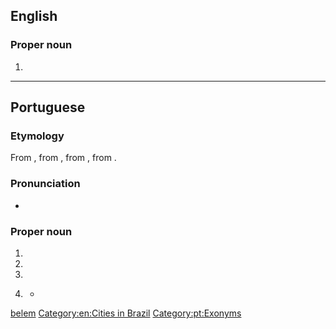 {{also|belem|belém|Belem}}
==English==
{{wikipedia}}

===Proper noun===
{{head|en|proper nouns}}

# {{place:state capital of Brazil|en|state=Pará}}

[[Category:English terms spelled with É|belem]]
[[Category:en:Cities in Brazil]]

----

==Portuguese==

===Etymology===
From {{inh|pt|roa-opt|Beleen}}, from {{inh|pt|la|Bethlehemum}}, from {{der|pt|grc|Βηθλεέμ}}, from {{der|pt|he|בּית לחם|tr=bet léchem}}.

===Pronunciation===
* {{a|Brazil}} {{IPA|pt|/be.ˈlẽj̃/}}

===Proper noun===
{{pt-proper noun|f}}

# {{place|pt|city|c/Palestine|t1=Bethlehem}}
# {{place|pt|city/state capital|s/en:Pará|c/Brazil|t1=Belém}}
# {{place|pt|parish|municipality/en:Lisbon|c/Portugal|t1=Belém}}
# {{lb|pt|politics|Portugal}} {{clipping of|pt|[[palácio|Palácio]] [[nacional|Nacional]] [[de]] [[Belém]]|nodot=1}} {{gloss|Belém Palace, residency of the Portuguese president}}
#* {{quote-journal|pt|date=2015-11-23|author=Nuno Sá Lourenço|title=Cavaco impõe seis condições para indigitar Costa|work=Público|url=http://www.publico.pt/politica/noticia/cavaco-impoe-seis-condicoes-para-indigitar-costa-1715273|passage=A audiência do secretário-geral do PS com o Presidente da República, terminou esta segunda-feira ao fim de meia-hora. António Costa saiu de '''Belém''' sem fazer qualquer declaração.}}

[[Category:pt:Exonyms]]